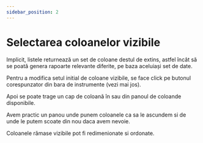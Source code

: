 ```yaml
---
sidebar_position: 2
---
```


 # Selectarea coloanelor vizibile
 
 Implicit, listele returnează un set de coloane destul de extins, astfel încât să se poată genera rapoarte relevante diferite, pe baza aceluiași set de date.

 Pentru a modifica setul initial de coloane vizibile, se face click pe butonul corespunzator din bara de instrumente (vezi mai jos).

 Apoi se poate trage un cap de coloană în sau din panoul de coloande disponibile.

<div style={{ textAlign: 'center', padding: '30px' }}>
   <ColumnChooserImage imgMaxWidth={'100%'} />
</div>
Avem practic un panou unde punem coloanele ca sa le ascundem si de unde le putem scoate din nou daca avem nevoie.

Coloanele rămase vizibile pot fi redimenionate si ordonate.
